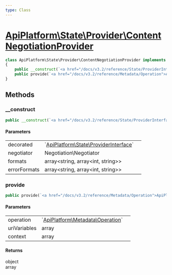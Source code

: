 ```yaml
---
type: Class
---
```


# [ApiPlatform\State\Provider\ContentNegotiationProvider](/docs/v3.2/reference/State/Provider/ContentNegotiationProvider)



```php
class ApiPlatform\State\Provider\ContentNegotiationProvider implements `<a href="/docs/v3.2/reference/State/ProviderInterface">ApiPlatform\State\ProviderInterface</a>`
{
    public __construct(`<a href="/docs/v3.2/reference/State/ProviderInterface">ApiPlatform\State\ProviderInterface</a>` $decorated, null|Negotiation\Negotiator $negotiator, array<string, array<int, string>> $formats, array<string, array<int, string>> $errorFormats)
    public provide(`<a href="/docs/v3.2/reference/Metadata/Operation">ApiPlatform\Metadata\Operation</a>` $operation, array $uriVariables, array $context): object|array
}
```
## Methods

### __construct



```php
public __construct(`<a href="/docs/v3.2/reference/State/ProviderInterface">ApiPlatform\State\ProviderInterface</a>` $decorated, null|Negotiation\Negotiator $negotiator, array<string, array<int, string>> $formats, array<string, array<int, string>> $errorFormats)
```

#### Parameters

<table><tbody>
<tr><td>decorated</td><td>`<a href="/docs/v3.2/reference/State/ProviderInterface">ApiPlatform\State\ProviderInterface</a>`</td><td></td></tr><tr><td>negotiator</td><td>Negotiation\Negotiator</td><td></td></tr><tr><td>formats</td><td>array&lt;string, array&lt;int, string&gt;&gt;</td><td></td></tr><tr><td>errorFormats</td><td>array&lt;string, array&lt;int, string&gt;&gt;</td><td></td></tr>
</tbody>
</table>

### provide



```php
public provide(`<a href="/docs/v3.2/reference/Metadata/Operation">ApiPlatform\Metadata\Operation</a>` $operation, array $uriVariables, array $context): object|array
```

#### Parameters

<table><tbody>
<tr><td>operation</td><td>`<a href="/docs/v3.2/reference/Metadata/Operation">ApiPlatform\Metadata\Operation</a>`</td><td></td></tr><tr><td>uriVariables</td><td>array</td><td></td></tr><tr><td>context</td><td>array</td><td></td></tr>
</tbody>
</table>

#### Returns

object<br />array
